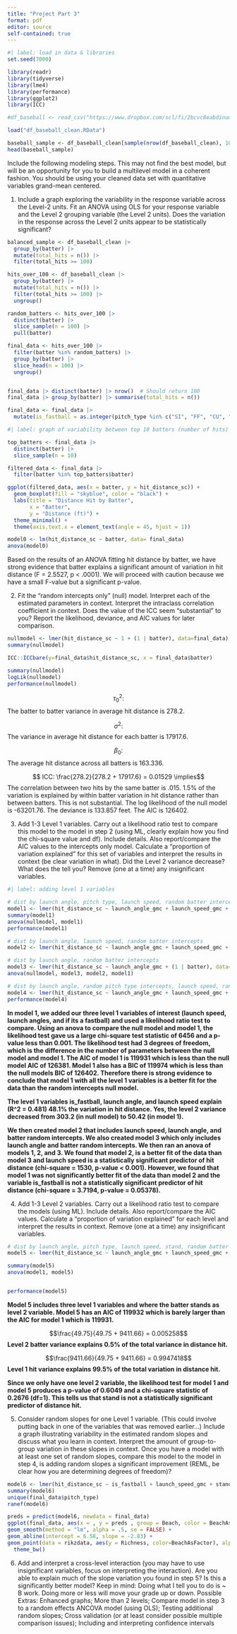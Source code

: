 ```yaml
---
title: "Project Part 3"
format: pdf
editor: source
self-contained: true
---
```


```r
#| label: load in data & libraries
set.seed(7000)

library(readr)
library(tidyverse)
library(lme4)
library(performance)
library(ggplot2)
library(ICC)

#df_baseball <- read_csv("https://www.dropbox.com/scl/fi/2bcvc8eabdinum2e3r9oj/statcast_pitch_swing_data_20240402_20240630.csv?rlkey=bl9kxe5o9yv017cmjssbgya3s&st=pnrx2dej&dl=1")

load("df_baseball_clean.RData")
```

```r
baseball_sample <- df_baseball_clean[sample(nrow(df_baseball_clean), 1000), ] |> arrange(desc(batter))
head(baseball_sample)
```

Include the following modeling steps. This may not find the best model, but will be an opportunity for you to build a multilevel model in a coherent fashion. You should be using your cleaned data set with quantitative variables grand-mean centered.

1.  Include a graph exploring the variability in the response variable across the Level-2 units. Fit an ANOVA using OLS for your response variable and the Level 2 grouping variable (the Level 2 units). Does the variation in the response across the Level 2 units appear to be statistically significant?

```r
balanced_sample <- df_baseball_clean |>
  group_by(batter) |>
  mutate(total_hits = n()) |>
  filter(total_hits >= 100)
```

```r
hits_over_100 <- df_baseball_clean |>
  group_by(batter) |>
  mutate(total_hits = n()) |>
  filter(total_hits >= 100) |> 
  ungroup()  

random_batters <- hits_over_100 |>
  distinct(batter) |>              
  slice_sample(n = 100) |>         
  pull(batter)                     

final_data <- hits_over_100 |>
  filter(batter %in% random_batters) |>
  group_by(batter) |>
  slice_head(n = 100) |>  
  ungroup()  


final_data |> distinct(batter) |> nrow()  # Should return 100
final_data |> group_by(batter) |> summarise(total_hits = n()) 

final_data <- final_data |>
  mutate(is_fastball = as.integer(pitch_type %in% c("SI", "FF", "CU", "FA")))
```

```r
#| label: graph of variability between top 10 batters (number of hits)

top_batters <- final_data |>
  distinct(batter) |>  
  slice_sample(n = 10)  

filtered_data <- final_data |>
  filter(batter %in% top_batters$batter)  

ggplot(filtered_data, aes(x = batter, y = hit_distance_sc)) +
  geom_boxplot(fill = "skyblue", color = "black") +
  labs(title = "Distance Hit by Batter",
       x = "Batter",
       y = "Distance (ft)") +
  theme_minimal() + 
  theme(axis.text.x = element_text(angle = 45, hjust = 1))
```

```r
model0 <- lm(hit_distance_sc ~ batter, data= final_data)
anova(model0)
```

Based on the results of an ANOVA fitting hit distance by batter, we have strong evidence that batter explains a significant amount of variation in hit distance (F = 2.5527, p \< .0001). We will proceed with caution because we have a small F-value but a significant p-value.

2.  Fit the “random intercepts only” (null) model. Interpret each of the estimated parameters in context. Interpret the intraclass correlation coefficient in context. Does the value of the ICC seem “substantial” to you? Report the likelihood, deviance, and AIC values for later comparison.

```r
nullmodel <- lmer(hit_distance_sc ~ 1 + (1 | batter), data=final_data)
summary(nullmodel)

ICC::ICCbare(y=final_data$hit_distance_sc, x = final_data$batter)

summary(nullmodel)
logLik(nullmodel)
performance(nullmodel)
```

$$ \tau_0^2: $$ The batter to batter variance in average hit distance is 278.2.

$$ \sigma^2: $$ The variance in average hit distance for each batter is 17917.6.

$$ \beta_0: $$ The average hit distance across all batters is 163.336.

$$ ICC: \frac{278.2}{278.2 + 17917.6} = 0.01529 \implies$$ The correlation between two hits by the same batter is .015. 1.5% of the variation is explained by within batter variation in hit distance rather than between batters. This is not substantial. The log likelihood of the null model is -63201.76. The deviance is 133.857 feet. The AIC is 126402.

3. Add 1-3 Level 1 variables. Carry out a likelihood ratio test to compare this model to the model in step 2 (using ML, clearly explain how you find the chi-square value and df). Include details. Also report/compare the AIC values to the intercepts only model. Calculate a “proportion of variation explained” for this set of variables and interpret the results in context (be clear variation in what). Did the Level 2 variance decrease? What does the tell you? Remove (one at a time) any insignificant variables.


```r
#| label: adding level 1 variables

# dist by launch angle, pitch type, launch speed, random batter intercepts
model1 <- lmer(hit_distance_sc ~ launch_angle_gmc + launch_speed_gmc + is_fastball + (1 | batter), data=final_data, REML = FALSE)
summary(model1)
anova(nullmodel, model1)
performance(model1)

# dist by launch angle, launch speed, random batter intercepts
model2 <- lmer(hit_distance_sc ~ launch_angle_gmc + launch_speed_gmc + (1 | batter), data=final_data, REML = FALSE)

# dist by launch angle, random batter intercepts
model3 <- lmer(hit_distance_sc ~ launch_angle_gmc + (1 | batter), data=final_data, REML = FALSE)
anova(nullmodel, model3, model2, model1)

# dist by launch angle, random pitch type intercepts, launch speed, random batter intercepts
model4 <- lmer(hit_distance_sc ~ launch_angle_gmc + launch_speed_gmc + (1 | is_fastball) + (1 | batter), data=final_data, REML = FALSE)
performance(model4)
```

**In model 1, we added our three level 1 variables of interest (launch speed, launch angles, and if its a fastball) and used a likelihood ratio test to compare. Using an anova to compare the null model and model 1, the likelihood test gave us a large chi-square test statistic of 6456 and a p-value less than 0.001. The likelihood test had 3 degrees of freedom, which is the difference in the number of parameters between the null model and model 1. The AIC of model 1 is 119931 which is less than the null model AIC of 126381. Model 1 also has a BIC of 119974 which is less than the null models BIC of 126402. Therefore there is strong evidence to conclude that model 1 with all the level 1 variables is a better fit for the data than the random intercepts null model.**

**The level 1 variables is_fastball, launch angle, and launch speed explain (R^2 = 0.481) 48.1% the variation in hit distance. Yes, the level 2 variance decreased from 303.2 (in null model) to 50.42 (in model 1).**

**We then created model 2 that includes launch speed, launch angle, and batter random intercepts. We also created model 3 which only includes launch angle and batter random intercepts. We then ran an anova of models 1, 2, and 3. We found that model 2, is a better fit of the data than model 3 and launch speed is a statistically significant predictor of hit distance (chi-square = 1530, p-value < 0.001). However, we found that model 1 was not significantly better fit of the data than model 2 and the variable is_fastball is not a statistically significant predictor of hit distance (chi-square = 3.7194, p-value = 0.05378).**

4. Add 1-3 Level 2 variables. Carry out a likelihood ratio test to compare the models (using ML). Include details. Also report/compare the AIC values. Calculate a “proportion of variation explained” for each level and interpret the results in context. Remove (one at a time) any insignificant variables.

```r
# dist by launch angle, pitch type, launch speed, stand, random batter intercepts
model5 <- lmer(hit_distance_sc ~ launch_angle_gmc + launch_speed_gmc + is_fastball + stand + (1 | batter), data = final_data, REML = FALSE)

summary(model5)
anova(model1, model5)


performance(model5)
```

**Model 5 includes three level 1 variables and where the batter stands as level 2 variable. Model 5 has an AIC of 119932 which is barely larger than the AIC for model 1 which is 119931. **

$$\frac{49.75}{49.75 + 9411.66} = 0.005258$$
**Level 2 batter variance explains 0.5% of the total variance in distance hit.**

$$\frac{9411.66}{49.75 + 9411.66} = 0.9947418$$
**Level 1 hit variance explains 99.5% of the total variation in distance hit.**

**Since we only have one level 2 variable, the likelihood test for model 1 and model 5 produces a p-value of  0.6049 and a chi-square statistic of 0.2676 (df=1). This tells us that stand is not a statistically significant predictor of distance hit.**

5.  Consider random slopes for one Level 1 variable. (This could involve putting back in one of the variables that was removed earlier...) Include a graph illustrating variability in the estimated random slopes and discuss what you learn in context. Interpret the amount of group-to-group variation in these slopes in context. Once you have a model with at least one set of random slopes, compare this model to the model in step 4, is adding random slopes a significant improvement (REML, be clear how you are determining degrees of freedom)?

```r
model6 <- lmer(hit_distance_sc ~ is_fastball + launch_speed_gmc + stand + (launch_angle_gmc | batter), data=final_data)
summary(model6)
unique(final_data$pitch_type)
ranef(model6)

preds = predict(model6, newdata = final_data)
ggplot(final_data, aes(x = , y = preds , group = Beach, color = BeachAsFactor )) +
geom_smooth(method = "lm", alpha = .5, se = FALSE) +
geom_abline(intercept = 6.58, slope = -2.83) +
geom_point(data = rikzdata, aes(y = Richness, color=BeachAsFactor), alpha = .5) +
  theme_bw()
```

6.  Add and interpret a cross-level interaction (you may have to use insignificant variables, focus on interpreting the interaction). Are you able to explain much of the slope variation you found in step 5? Is this a significantly better model? Keep in mind: Doing what I tell you to do is \~ B work. Doing more or less will move your grade up or down. Possible Extras: Enhanced graphs; More than 2 levels; Compare model in step 3 to a random effects ANCOVA model (using OLS); Testing additional random slopes; Cross validation (or at least consider possible multiple comparison issues); Including and interpreting confidence intervals
